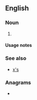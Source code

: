 {{also|xs|Xs|XS|x's}}
==English==

===Noun===
{{head|en|noun plural form}}

# {{plural of|X|lang=en}}

====Usage notes====
{{U:en:plurals of letters}}

===See also===
* [[x's]]

===Anagrams===
* {{anagrams|en|a=sx|SX|Sx}}